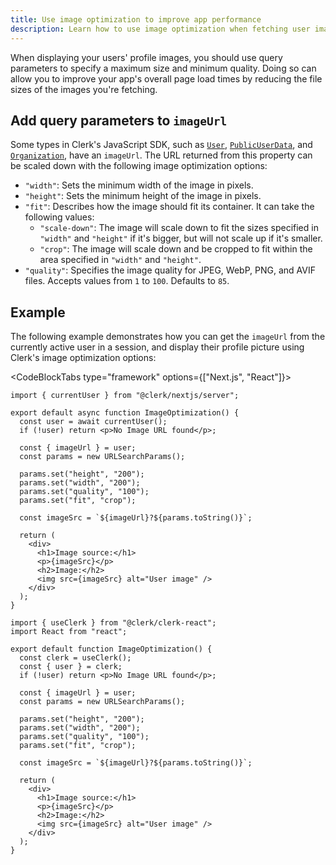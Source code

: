 ```yaml
---
title: Use image optimization to improve app performance
description: Learn how to use image optimization when fetching user images from Clerk.
---
```


When displaying your users' profile images, you should use query parameters to specify a maximum size and minimum quality. Doing so can allow you to improve your app's overall page load times by reducing the file sizes of the images you're fetching.

## Add query parameters to `imageUrl`

Some types in Clerk's JavaScript SDK, such as [`User`](/docs/references/javascript/user/user), [`PublicUserData`](/docs/references/javascript/types/public-user-data#properties), and [`Organization`](/docs/references/javascript/organization/organization#properties), have an `imageUrl`. The URL returned from this property can be scaled down with the following image optimization options:

- `"width"`: Sets the minimum width of the image in pixels.
- `"height"`: Sets the minimum height of the image in pixels.
- `"fit"`: Describes how the image should fit its container. It can take the following values:
  - `"scale-down"`: The image will scale down to fit the sizes specified in `"width"` and `"height"` if it's bigger, but will not scale up if it's smaller.
  - `"crop"`: The image will scale down and be cropped to fit within the area specified in `"width"` and `"height"`.
- `"quality"`: Specifies the image quality for JPEG, WebP, PNG, and AVIF files. Accepts values from `1` to `100`. Defaults to `85`.

## Example

The following example demonstrates how you can get the `imageUrl` from the currently active user in a session, and display their profile picture using Clerk's image optimization options:

<CodeBlockTabs type="framework" options={["Next.js", "React"]}>
  ```tsx {{ prettier: false, filename: 'app/image-optimization/page.tsx' }}
  import { currentUser } from "@clerk/nextjs/server";

  export default async function ImageOptimization() {
    const user = await currentUser();
    if (!user) return <p>No Image URL found</p>;

    const { imageUrl } = user;
    const params = new URLSearchParams();

    params.set("height", "200");
    params.set("width", "200");
    params.set("quality", "100");
    params.set("fit", "crop");

    const imageSrc = `${imageUrl}?${params.toString()}`;

    return (
      <div>
        <h1>Image source:</h1>
        <p>{imageSrc}</p>
        <h2>Image:</h2>
        <img src={imageSrc} alt="User image" />
      </div>
    );
  }
  ```

  ```tsx {{ prettier: false, filename: 'components/image-optimization.tsx' }}
  import { useClerk } from "@clerk/clerk-react";
  import React from "react";

  export default function ImageOptimization() {
    const clerk = useClerk();
    const { user } = clerk;
    if (!user) return <p>No Image URL found</p>;

    const { imageUrl } = user;
    const params = new URLSearchParams();

    params.set("height", "200");
    params.set("width", "200");
    params.set("quality", "100");
    params.set("fit", "crop");

    const imageSrc = `${imageUrl}?${params.toString()}`;

    return (
      <div>
        <h1>Image source:</h1>
        <p>{imageSrc}</p>
        <h2>Image:</h2>
        <img src={imageSrc} alt="User image" />
      </div>
    );
  }
  ```
</CodeBlockTabs>
